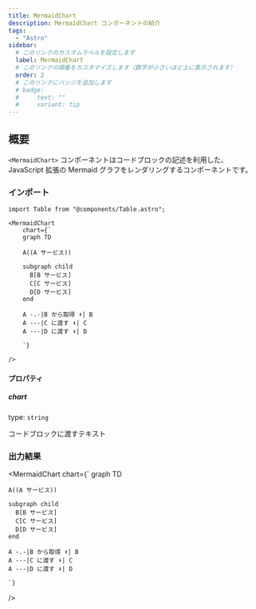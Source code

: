 ```yaml
---
title: MermaidChart
description: MermaidChart コンポーネントの紹介
tags:
  - "Astro"
sidebar:
  # このリンクのカスタムラベルを設定します
  label: MermaidChart
  # このリンクの順番をカスタマイズします（数字が小さいほど上に表示されます）
  order: 2
  # このリンクにバッジを追加します
  # badge:
  #     text: ""
  #     variant: tip
---
```



## 概要

`<MermaidChart>` コンポーネントはコードブロックの記述を利用した、JavaScript 拡張の Mermaid グラフをレンダリングするコンポーネントです。

### インポート

```mdx
import Table from "@components/Table.astro";

<MermaidChart
    chart={`
    graph TD

    A((A サービス))

    subgraph child
      B[B サービス]
      C[C サービス]
      D[D サービス]
    end

    A -.-|B から取得 ⬆️| B
    A ---|C に渡す ⬇️| C
    A ---|D に渡す ⬇️| D

    `}

/>
```

#### プロパティ

##### chart

type: `string`

コードブロックに渡すテキスト

### 出力結果

<MermaidChart
    chart={`
    graph TD

    A((A サービス))

    subgraph child
      B[B サービス]
      C[C サービス]
      D[D サービス]
    end

    A -.-|B から取得 ⬆️| B
    A ---|C に渡す ⬇️| C
    A ---|D に渡す ⬇️| D

    `}

/>
